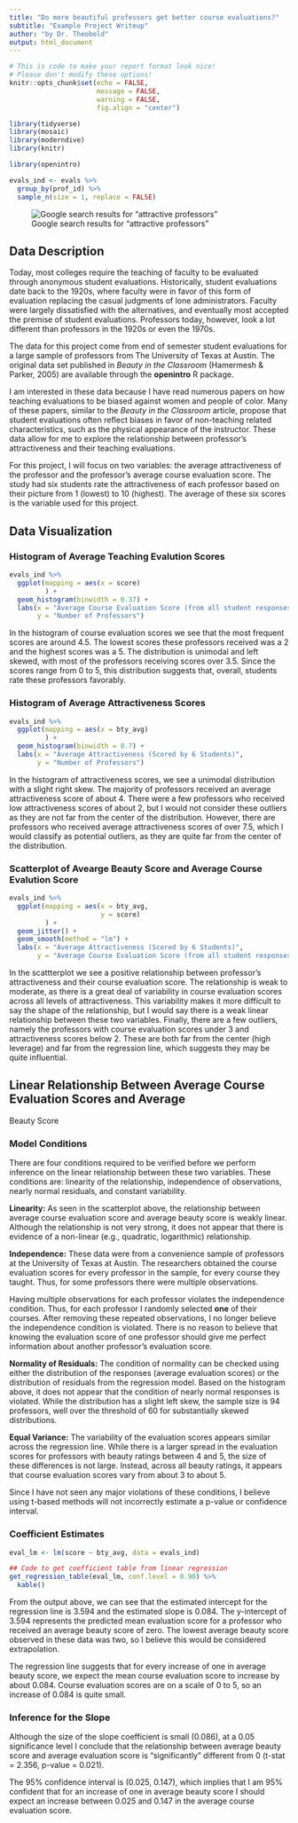 ```yaml
---
title: "Do more beautiful professors get better course evaluations?"
subtitle: "Example Project Writeup"
author: "by Dr. Theobold"
output: html_document
---
```


```r
# This is code to make your report format look nice! 
# Please don't modify these options! 
knitr::opts_chunk$set(echo = FALSE, 
                      message = FALSE, 
                      warning = FALSE, 
                      fig.align = "center")

library(tidyverse)
library(mosaic)
library(moderndive)
library(knitr)

```

```r
library(openintro)

evals_ind <- evals %>% 
  group_by(prof_id) %>% 
  sample_n(size = 1, replace = FALSE)
```

![Google search results for "attractive professors"](attractive_professors.png)

## Data Description

Today, most colleges require the teaching of faculty to be evaluated through 
anonymous student evaluations. Historically, student evaluations date back to 
the 1920s, where faculty were in favor of this form of evaluation replacing the
casual judgments of lone administrators. Faculty were largely dissatisfied with
the alternatives, and eventually most accepted the premise of student
evaluations. Professors today, however, look a lot different than professors in
the 1920s or even the 1970s. 

The data for this project come from end of semester student evaluations for a
large sample of professors from The University of Texas at Austin. The original
data set published in *Beauty in the Classroom* (Hamermesh & Parker, 2005) are
available through the **openintro** R package. 

I am interested in these data because I have read numerous papers on how 
teaching evaluations to be biased against women and people of color. Many of
these papers, similar to the *Beauty in the Classroom* article, propose that 
student evaluations often reflect biases in favor of non-teaching related
characteristics, such as the physical appearance of the instructor. These data
allow for me to explore the relationship between professor's attractiveness and
their teaching evaluations. 

For this project, I will focus on two variables: the average attractiveness of 
the professor and the professor's average course evaluation score. The study had
six students rate the attractiveness of each professor based on their picture 
from 1 (lowest) to 10 (highest). The average of these six scores is the variable
used for this project. 

## Data Visualization
<!-- In this section you create three visualizations of your data -->

### Histogram of Average Teaching Evalution Scores

```r
evals_ind %>% 
  ggplot(mapping = aes(x = score)
         ) +
  geom_histogram(binwidth = 0.37) + 
  labs(x = "Average Course Evaluation Score (from all student responses)", 
       y = "Number of Professors")

```

In the histogram of course evaluation scores we see that the most frequent
scores are around 4.5. The lowest scores these professors received was a 2 
and the highest scores was a 5. The distribution is unimodal and left skewed,
with most of the professors receiving scores over 3.5. Since the scores range
from 0 to 5, this distribution suggests that, overall, students rate these 
professors favorably. 

### Histogram of Average Attractiveness Scores

```r
evals_ind %>% 
  ggplot(mapping = aes(x = bty_avg)
         ) +
  geom_histogram(binwidth = 0.7) + 
  labs(x = "Average Attractiveness (Scored by 6 Students)", 
       y = "Number of Professors")

```

In the histogram of attractiveness scores, we see a unimodal distribution with a
slight right skew. The majority of professors received an average attractiveness
score of about 4. There were a few professors who received low attractiveness 
scores of about 2, but I would not consider these outliers as they are not far
from the center of the distribution. However, there are professors who received
average attractiveness scores of over 7.5, which I would classify as potential 
outliers, as they are quite far from the center of the distribution.

### Scatterplot of Avearge Beauty Score and Average Course Evalution Score

```r
evals_ind %>% 
  ggplot(mapping = aes(x = bty_avg, 
                       y = score)
         ) +
  geom_jitter() + 
  geom_smooth(method = "lm") +
  labs(x = "Average Attractiveness (Scored by 6 Students)", 
       y = "Average Course Evaluation Score (from all student responses)")

```

In the scattterplot we see a positive relationship between professor's
attractiveness and their course evaluation score. The relationship is weak to 
moderate, as there is a great deal of variability in course evaluation scores 
across all levels of attractiveness. This variability makes it more difficult 
to say the shape of the relationship, but I would say there is a weak linear
relationship between these two variables. Finally, there are a few outliers, 
namely the professors with course evaluation scores under 3 and attractiveness
scores below 2. These are both far from the center (high leverage) and far from
the regression line, which suggests they may be quite influential. 


## Linear Relationship Between Average Course Evaluation Scores and Average
Beauty Score

### Model Conditions

There are four conditions required to be verified before we perform inference
on the linear relationship between these two variables. These conditions are:
linearity of the relationship, independence of observations, nearly normal
residuals, and constant variability. 

__Linearity:__ As seen in the scatterplot above, the relationship between 
average course evaluation score and average beauty score is weakly linear. 
Although the relationship is not very strong, it does not appear that there is
evidence of a non-linear (e.g., quadratic, logarithmic) relationship.

__Independence:__ These data were from a convenience sample of professors at 
the University of Texas at Austin. The researchers obtained the course
evaluation scores for every professor in the sample, for every course they 
taught. Thus, for some professors there were multiple observations. 

Having multiple observations for each professor violates the independence
condition. Thus, for each professor I randomly selected **one** of their
courses. After removing these repeated observations, I no longer believe the
independence condition is violated. There is no reason to believe that knowing 
the evaluation score of one professor should give me perfect information about 
another professor's evaluation score. 

__Normality of Residuals:__ The condition of normality can be checked using 
either the distribution of the responses (average evaluation scores) or the 
distribution of residuals from the regression model. Based on the histogram 
above, it does not appear that the condition of nearly normal responses is 
violated. While the distribution has a slight left skew, the sample size is 94
professors, well over the threshold of 60 for substantially skewed
distributions.

__Equal Variance:__ The variability of the evaluation scores appears similar 
across the regression line. While there is a larger spread in the evaluation 
scores for professors with beauty ratings between 4 and 5, the size of these
differences is not large. Instead, across all beauty ratings, it appears that 
course evaluation scores vary from about 3 to about 5. 

Since I have not seen any major violations of these conditions, I believe using 
t-based methods will not incorrectly estimate a p-value or confidence interval. 

### Coefficient Estimates

```r

eval_lm <- lm(score ~ bty_avg, data = evals_ind)

## Code to get coefficient table from linear regression
get_regression_table(eval_lm, conf.level = 0.90) %>% 
  kable()
```

From the output above, we can see that the estimated intercept for the
regression line is 3.594 and the estimated slope is 0.084. The y-intercept of 
3.594 represents the predicted mean evaluation score for a professor who 
received an average beauty score of zero. The lowest average beauty score
observed in these data was two, so I believe this would be considered
extrapolation. 

The regression line suggests that for every increase of one in average beauty 
score, we expect the mean course evaluation score to increase by about 0.084.
Course evaluation scores are on a scale of 0 to 5, so an increase of 0.084 is
quite small. 

### Inference for the Slope

<!-- Here is where you describe the decision for the hypothesis test for whether the slope is 0.  -->

Although the size of the slope coefficient is small (0.086), at a 0.05 
significance level I conclude that the relationship between average beauty 
score and average evaluation score is "significantly" different from
0 (t-stat = 2.356, p-value = 0.021). 

The 95% confidence interval is (0.025, 0.147), which implies that I am 95%
confident that for an increase of one in average beauty score I should expect an
increase between 0.025 and 0.147 in the average course evaluation score. 

